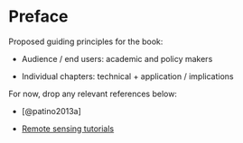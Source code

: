 # Preface {.unnumbered}

Proposed guiding principles for the book:

-   Audience / end users: academic and policy makers

-   Individual chapters: technical + application / implications

For now, drop any relevant references below:

-   [@patino2013a]

-   [Remote sensing tutorials](Remote Sensing Tutorials)
